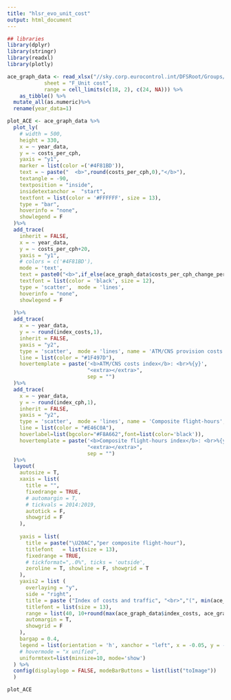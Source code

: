 ```yaml
---
title: "hlsr_evo_unit_cost"
output: html_document
---
```


```r
## libraries
library(dplyr)
library(stringr)
library(readxl)
library(plotly)
```

```r
ace_graph_data <- read_xlsx("//sky.corp.eurocontrol.int/DFSRoot/Groups/HQ/dgof-pru/Project/ACE/Data for ACE landing page and digital reports/hlsr2021_data.xlsx",
            sheet = "F_Unit cost",
            range = cell_limits(c(18, 2), c(24, NA))) %>%
    as_tibble() %>% 
  mutate_all(as.numeric)%>%
  rename(year_data=1)

plot_ACE <- ace_graph_data %>%
  plot_ly(
    # width = 500, 
    height = 330,
    x = ~ year_data,
    y = ~ costs_per_cph,
    yaxis = "y1",
    marker = list(color =('#4F81BD')),
    text = ~ paste("  <b>",round(costs_per_cph,0),"</b>"),
    textangle = -90,
    textposition = "inside",
    insidetextanchor =  "start",
    textfont = list(color = '#FFFFFF', size = 13),
    type = "bar",
    hoverinfo = "none",
    showlegend = F
  )%>%
  add_trace(
    inherit = FALSE,
    x = ~ year_data,
    y = ~ costs_per_cph+20,
    yaxis = "y1",
    # colors = c('#4F81BD'),
    mode = 'text',
    text = paste0("<b>",if_else(ace_graph_data$costs_per_cph_change_perc >0, "+", ""),format(round(ace_graph_data$costs_per_cph_change_perc*100,1), 1), "%","</b>"),
    textfont = list(color = 'black', size = 12),
    type = 'scatter',  mode = 'lines',
    hoverinfo = "none",
    showlegend = F
    
  )%>%
  add_trace(
    x = ~ year_data,
    y = ~ round(index_costs,1), 
    inherit = FALSE,
    yaxis = "y2",
    type = 'scatter',  mode = 'lines', name = 'ATM/CNS provision costs',
    line = list(color = "#1F497D"),
    hovertemplate = paste('<b>ATM/CNS costs index</b>: <br>%{y}',
                          "<extra></extra>",
                          sep = "")
  )%>%
  add_trace(
    x = ~ year_data,
    y = ~ round(index_cph,1), 
    inherit = FALSE,
    yaxis = "y2",
    type = 'scatter',  mode = 'lines', name = 'Composite flight-hours',
    line = list(color = "#E46C0A"),
    hoverlabel=list(bgcolor="#F8A662",font=list(color='black')),
    hovertemplate = paste('<b>Composite flight-hours index</b>: <br>%{y}',
                          "<extra></extra>",
                          sep = "")
  )%>%
  layout(
    autosize = T,
    xaxis = list(
      title = "",
      fixedrange = TRUE,
      # automargin = T,
      # tickvals = 2014:2019,
      autotick = F,
      showgrid = F
    ),
    
    yaxis = list(
      title = paste("\U20AC","per composite flight-hour"),
      titlefont   = list(size = 13),
      fixedrange = TRUE,
      # tickformat=",.0%", ticks = 'outside',
      zeroline = T, showline = F, showgrid = T
    ),
    yaxis2 = list (
      overlaying = "y",
      side = "right",
      title = paste ("Index of costs and traffic", "<br>","(", min(ace_graph_data$year_data), " = 100)",sep = ""),
      titlefont = list(size = 13),
      range = list(40, 10+round(max(ace_graph_data$index_costs, ace_graph_data$index_cph)/10)*10),
      automargin = T,
      showgrid = F
    ),
    bargap = 0.4,
    legend = list(orientation = 'h', xanchor = "left", x = -0.05, y = -0.05),
    # hovermode = "x unified",
    uniformtext=list(minsize=10, mode='show')
  ) %>%
  config(displaylogo = FALSE, modeBarButtons = list(list("toImage"))
  )
```

```r
plot_ACE

```
